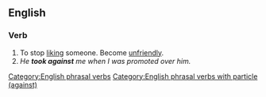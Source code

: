 ==English==

===Verb===
{{head|en|verb}}

# To stop [[liking]] someone. Become [[unfriendly]].
# ''He '''took against''' me when I was promoted over him.''

[[Category:English phrasal verbs]]
[[Category:English phrasal verbs with particle (against)]]